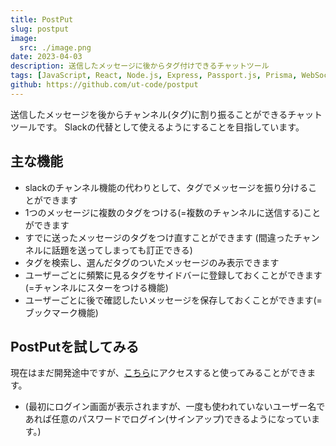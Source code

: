 ```yaml
---
title: PostPut
slug: postput
image:
  src: ./image.png
date: 2023-04-03
description: 送信したメッセージに後からタグ付けできるチャットツール
tags: [JavaScript, React, Node.js, Express, Passport.js, Prisma, WebSocket]
github: https://github.com/ut-code/postput
---
```


送信したメッセージを後からチャンネル(タグ)に割り振ることができるチャットツールです。
Slackの代替として使えるようにすることを目指しています。

## 主な機能

- slackのチャンネル機能の代わりとして、タグでメッセージを振り分けることができます
- 1つのメッセージに複数のタグをつける(=複数のチャンネルに送信する)ことができます
- すでに送ったメッセージのタグをつけ直すことができます (間違ったチャンネルに話題を送ってしまっても訂正できる)
- タグを検索し、選んだタグのついたメッセージのみ表示できます
- ユーザーごとに頻繁に見るタグをサイドバーに登録しておくことができます(=チャンネルにスターをつける機能)
- ユーザーごとに後で確認したいメッセージを保存しておくことができます(=ブックマーク機能)

## PostPutを試してみる

現在はまだ開発途中ですが、[こちら](https://postput-test-server.onrender.com/)にアクセスすると使ってみることができます。

- (最初にログイン画面が表示されますが、一度も使われていないユーザー名であれば任意のパスワードでログイン(サインアップ)できるようになっています。)
